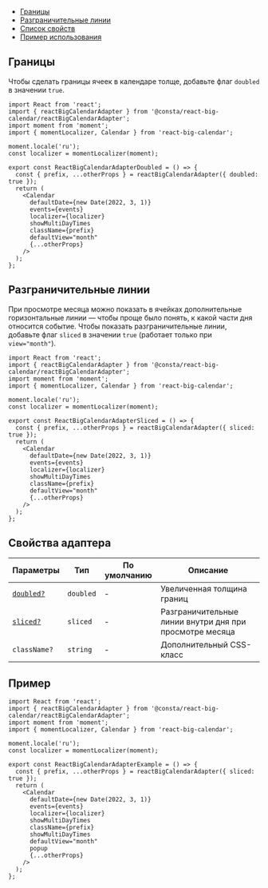 
<MdxMenu>

- [Границы](#границы)
- [Разграничительные линии](#разграничительные-линии)
- [Список свойств](#свойства)
- [Пример использования](#пример)

</MdxMenu>

## Границы

Чтобы сделать границы ячеек в календаре толще, добавьте флаг `doubled` в значении `true`.

```tsx
import React from 'react';
import { reactBigCalendarAdapter } from '@consta/react-big-calendar/reactBigCalendarAdapter';
import moment from 'moment';
import { momentLocalizer, Calendar } from 'react-big-calendar';

moment.locale('ru');
const localizer = momentLocalizer(moment);

export const ReactBigCalendarAdapterDoubled = () => {
  const { prefix, ...otherProps } = reactBigCalendarAdapter({ doubled: true });
  return (
    <Calendar
      defaultDate={new Date(2022, 3, 1)}
      events={events}
      localizer={localizer}
      showMultiDayTimes
      className={prefix}
      defaultView="month"
      {...otherProps}
    />
  );
};
```

<ReactBigCalendarAdapterDoubled />

## Разграничительные линии

При просмотре месяца можно показать в ячейках дополнительные
горизонтальные линии — чтобы проще было понять, к какой части дня
относится событие. Чтобы показать разграничительные линии,
добавьте флаг `sliced` в значении `true` (работает только при `view="month"`).

```tsx
import React from 'react';
import { reactBigCalendarAdapter } from '@consta/react-big-calendar/reactBigCalendarAdapter';
import moment from 'moment';
import { momentLocalizer, Calendar } from 'react-big-calendar';

moment.locale('ru');
const localizer = momentLocalizer(moment);

export const ReactBigCalendarAdapterSliced = () => {
  const { prefix, ...otherProps } = reactBigCalendarAdapter({ sliced: true });
  return (
    <Calendar
      defaultDate={new Date(2022, 3, 1)}
      events={events}
      localizer={localizer}
      showMultiDayTimes
      className={prefix}
      defaultView="month"
      {...otherProps}
    />
  );
};
```

<ReactBigCalendarAdapterSliced />

## Свойства адаптера

| Параметры                             | Тип       | По умолчанию | Описание                                                |
| ------------------------------------- | --------- | ------------ | ------------------------------------------------------- |
| [`doubled?`](#границы)                | `doubled` | -            | Увеличенная толщина границ                              |
| [`sliced?`](#разграничительные-линии) | `sliced`  | -            | Разграничительные линии внутри дня при просмотре месяца |
| `className?`                          | `string`  | -            | Дополнительный CSS-класс                                |

## Пример

```tsx
import React from 'react';
import { reactBigCalendarAdapter } from '@consta/react-big-calendar/reactBigCalendarAdapter';
import moment from 'moment';
import { momentLocalizer, Calendar } from 'react-big-calendar';

moment.locale('ru');
const localizer = momentLocalizer(moment);

export const ReactBigCalendarAdapterExample = () => {
  const { prefix, ...otherProps } = reactBigCalendarAdapter({ sliced: true });
  return (
    <Calendar
      defaultDate={new Date(2022, 3, 1)}
      events={events}
      localizer={localizer}
      showMultiDayTimes
      className={prefix}
      showMultiDayTimes
      defaultView="month"
      popup
      {...otherProps}
    />
  );
};
```
